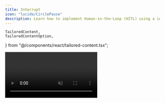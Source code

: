 ```yaml
---
title: Interrupt
icon: "lucide/CirclePause"
description: Learn how to implement Human-in-the-Loop (HITL) using a interrupt-based flow.
---
```

    TailoredContent,
    TailoredContentOption,
} from "@/components/react/tailored-content.tsx";

<video src="/images/coagents/interrupt-flow.mp4" className="rounded-lg shadow-xl" loop playsInline controls autoPlay muted />

<Callout type="info">
  Pictured above is the [coagent starter](https://github.com/copilotkit/copilotkit/tree/main/examples/coagents-starter) with
  the implementation below applied!
</Callout>


## What is this?

[LangGraph's interrupt flow](https://langchain-ai.github.io/langgraph/concepts/human_in_the_loop/) provides an intuitive way to implement Human-in-the-loop workflows.

This guide will show you how to both use `interrupt` and how to integrate it with CopilotKit.

## When should I use this?

Human-in-the-loop is a powerful way to implement complex workflows that are production ready. By having a human in the loop,
you can ensure that the agent is always making the right decisions and ultimately is being steered in the right direction.

Interrupt-based flows are a very intuitive way to implement HITL. Instead of having a node await user input before or after its execution,
nodes can be interrupted in the middle of their execution to allow for user input. The trade-off is that the agent is not aware of the 
interaction, however [CopilotKit's SDKs provide helpers to alleviate this](#make-your-agent-aware-of-interruptions).

## Implementation

<Steps>
<Step>
### Run and connect your agent
<RunAndConnectAgentSnippet />
</Step>
<Step>
  ### Install the CopilotKit SDK
  <InstallSDKSnippet components={props.components}/>
</Step>
<Step>
### Setup your agent state
We're going to have the agent ask us to name it, so we'll need a state property to store the name.

<Tabs groupId="language" items={['Python', 'TypeScript']} default="Python">
    <Tab value="Python">
        ```python title="agent/sample_agent/agent.py"
        # ...
        from copilotkit import CopilotKitState # extends MessagesState
        # ...
        
        # This is the state of the agent.
        # It inherits from the CopilotKitState properties from CopilotKit.
        class AgentState(CopilotKitState):
            agent_name: str
        ```
    </Tab>
    <Tab value="TypeScript">
        ```typescript title="agent-js/src/agent.ts"
        // ...
        import { Annotation } from "@langchain/langgraph";
        import { CopilotKitStateAnnotation } from "@copilotkit/sdk-js/langgraph";
        // ...
        
        // This is the state of the agent.
        // It inherits from the CopilotKitState properties from CopilotKit.
        export const AgentStateAnnotation = Annotation.Root({
          agentName: Annotation<string>,
          ...CopilotKitStateAnnotation.spec,
        });
        export type AgentState = typeof AgentStateAnnotation.State;
        ```
    </Tab>
</Tabs>

</Step>
    <TailoredContent
        className="step"
        id="interrupt-type"
        header={
            <div>
                <p className="text-xl font-semibold">Choose how to display the interrupt to the user</p>
            </div>
        }
    >
        <TailoredContentOption
            id="langgraph-interrupt"
            title="As a Custom Chat UI"
            description="I'd like to display a custom UI in the chat window"
            icon={<PanelsTopLeft />}
        >
            <Step>
                ### Call `interrupt` in your LangGraph agent
                Now we can call `interrupt` in our LangGraph agent.

                <Callout type="info">
                    Your agent will not be aware of the `interrupt` interaction by default in LangGraph.

                    If you want this behavior, see the [section on it below](#make-your-agent-aware-of-interruptions).
                </Callout>

                <Tabs groupId="language" items={['Python', 'TypeScript']} default="Python">
                    <Tab value="Python">
                        ```python title="agent/sample_agent/agent.py"
                        from langgraph.types import interrupt # [!code highlight]
                        from langchain_core.messages import SystemMessage
                        from langchain_openai import ChatOpenAI
                        # ...

                        def chat_node(state: AgentState, config: RunnableConfig):
                        if not state.get("agent_name"):
                        # Interrupt and wait for the user to respond with a name
                        state["agent_name"] = interrupt("Before we start, what would you like to call me?") # [!code highlight]

                        # Tell the agent its name
                        system_message = SystemMessage(
                        content=f"You are a helpful assistant named {state.get('agent_name')}..."
                        )

                        response = ChatOpenAI(model="gpt-4o").invoke(
                        [system_message, *state["messages"]],
                        config
                        )

                        return {
                        **state,
                        "messages": response,
                    }
                        ```
                    </Tab>
                    <Tab value="TypeScript">
                        ```typescript title="agent-js/src/agent.ts"
                        import { interrupt } from "@langchain/langgraph"; // [!code highlight]
                        import { SystemMessage } from "@langchain/core/messages";
                        import { ChatOpenAI } from "@langchain/openai";
                        // ...

                        async function chat_node(state: AgentState, config: RunnableConfig) {
                        if (!state.agentName) {
                        state.agentName = await interrupt("Before we start, what would you like to call me?"); // [!code highlight]
                    }

                        // Tell the agent its name
                        const systemMessage = new SystemMessage({
                        content: `You are a helpful assistant named ${state.agentName}...`,
                    });

                        const response = await new ChatOpenAI({ model: "gpt-4o" }).invoke(
                        [systemMessage, ...state.messages],
                        config
                        );

                        return {
                        ...state,
                        messages: response,
                    };
                    }
                        ```
                    </Tab>
                </Tabs>
            </Step>
            <Step>
                ### Handle the interrupt in your frontend
                At this point, your LangGraph agent's `interrupt` will be called. However, we currently have no handling for rendering or
                responding to the interrupt in the frontend.

                To do this, we'll use the `useLangGraphInterrupt` hook, give it a component to render, and then call `resolve` with the user's response.

                ```tsx title="app/page.tsx"
                import { useLangGraphInterrupt } from "@copilotkit/react-core"; // [!code highlight]
                // ...

                const YourMainContent = () => {
                // ...
                // [!code highlight:16]
                // styles omitted for brevity
                useLangGraphInterrupt({
                    render: ({ event, resolve }) => (
                        <div>
                            <p>{event.value}</p>
                            <form onSubmit={(e) => {
                                e.preventDefault();
                                resolve((e.target as HTMLFormElement).response.value);
                            }}>
                                <input type="text" name="response" placeholder="Enter your response" />
                                <button type="submit">Submit</button>
                            </form>
                        </div>
                    )
                });
                // ...

                return <div>{/* ... */}</div>
                }
                ```

            </Step>
        </TailoredContentOption>
        <TailoredContentOption
            id="cpk-interrupt"
            title="As Message"
            description="I'd like to display the interrupt as a copilot message"
            icon={<MessageCircle />}
        >
            <Step>
                ### Call `copilotkit_interrupt` in your LangGraph agent
                Now we can call `copilotkit_interrupt` in our LangGraph agent.

                With `copilotkit_interrupt` we can render a simple message for the user to answer, or an action defined with `useCopilotAction` hook

                <Callout type="info">
                    Your agent will not be aware of the `interrupt` interaction by default in LangGraph.

                    If you want this behavior, see the [section on it below](#make-your-agent-aware-of-interruptions).
                </Callout>

                <Tabs groupId="implementation" items={["Message", "Action"]}>
                    <Tab value="Message">
                        <div className="py-6">
                            <Tabs groupId="language" items={['Python', 'TypeScript']} default="Python">
                                <Tab value="Python">
                                    ```python title="agent/sample_agent/agent.py"
                                    from copilotkit.langgraph import copilotkit_interrupt # [!code highlight]
                                    from langchain_core.messages import SystemMessage
                                    from langchain_openai import ChatOpenAI
                                    # ...

                                    def chat_node(state: AgentState, config: RunnableConfig):
                                      if not state.get("agent_name"):
                                        # Interrupt and wait for the user to respond with a name
                                        answer, messages = copilotkit_interrupt(message='Before we start, what would you like to call me?') # [!code highlight]
                                        state["agent_name"] = answer

                                      # Tell the agent its name
                                      system_message = SystemMessage(
                                        content=f"You are a helpful assistant named {state.get('agent_name')}..."
                                      )

                                      response = ChatOpenAI(model="gpt-4o").invoke(
                                        [system_message, *state["messages"]],
                                        config
                                      )

                                      return {
                                        **state,
                                        "messages": response,
                                      }
                                    ```
                                </Tab>
                                <Tab value="TypeScript">
                                    ```typescript title="agent-js/src/agent.ts"
                                    import { copilotKitInterrupt } from "@copilotkit/sdk-js/langgraph"; // [!code highlight]
                                    import { SystemMessage } from "@langchain/core/messages";
                                    import { ChatOpenAI } from "@langchain/openai";
                                    // ...

                                    async function chat_node(state: AgentState, config: RunnableConfig) {
                                      if (!state.agentName) {
                                        const { answer, messages } = copilotKitInterrupt({ message: 'Before we start, what would you like to call me?' }); // [!code highlight]
                                        state.agentName = answer
                                      }

                                      // Tell the agent its name
                                      const systemMessage = new SystemMessage({
                                        content: `You are a helpful assistant named ${state.agentName}...`,
                                      });

                                      const response = await new ChatOpenAI({ model: "gpt-4o" }).invoke(
                                        [systemMessage, ...state.messages],
                                        config
                                      );

                                      return {
                                        ...state,
                                        messages: response,
                                      };
                                    }
                                    ```
                                </Tab>
                            </Tabs>
                        </div>
                    </Tab>
                    <Tab value="Action" className="py-6">
                        Let's assume an "AskName" action that takes message as argument:

                        ```tsx title="your-component.tsx"
                        "use client" // only necessary if you are using Next.js with the App Router.
                        import { useCopilotAction } from "@copilotkit/react-core";

                        export function YourComponent() {
                          useCopilotAction({
                            name: "AskName",
                            description: "Ask the user how they would like to call you",
                            parameters: [
                              {
                                  name: "message",
                                  type: "string",
                                  description: "The message that asks for the name",
                                  required: true
                              },
                            ],
                            render: ({ status, args }) => {
                              const { message } = args;

                              return <div>{ message }</div>;
                            },
                          });

                          return (
                            <>...</>
                          );
                        }
                        ```
                        <div className="py-6">
                            <Tabs groupId="language" items={['Python', 'TypeScript']} default="Python">
                                <Tab value="Python">
                                    ```python title="agent/sample_agent/agent.py"
                                    from copilotkit.langgraph import copilotkit_interrupt # [!code highlight]
                                    from langchain_core.messages import SystemMessage
                                    from langchain_openai import ChatOpenAI
                                    # ...

                                    def chat_node(state: AgentState, config: RunnableConfig):
                                      if not state.get("agent_name"):
                                        # Interrupt and wait for the user to respond with a name
                                        # [!code highlight:5]
                                        answer, messages = copilotkit_interrupt(
                                         action='AskName', # The action name you defined in an existing useCopilotAction hook
                                         args={ "message": "Before we start, what would you like to call me?" } # The arguments to pass when the tool is called.
                                        )
                                        state["agent_name"] = answer

                                      # Tell the agent its name
                                      system_message = SystemMessage(
                                        content=f"You are a helpful assistant named {state.get('agent_name')}..."
                                      )

                                      response = ChatOpenAI(model="gpt-4o").invoke(
                                        [system_message, *state["messages"]],
                                        config
                                      )

                                      return {
                                        **state,
                                        "messages": response,
                                      }
                                    ```
                                </Tab>
                                <Tab value="TypeScript">
                                    ```typescript title="agent-js/src/agent.ts"
                                    import { copilotKitInterrupt } from "@copilotkit/sdk-js/langgraph"; // [!code highlight]
                                    import { SystemMessage } from "@langchain/core/messages";
                                    import { ChatOpenAI } from "@langchain/openai";
                                    // ...

                                    async function chat_node(state: AgentState, config: RunnableConfig) {
                                      if (!state.agentName) {
                                        // [!code highlight:5]
                                        const { answer, messages } = copilotKitInterrupt({
                                          action: 'AskName', // The action name you defined in an existing useCopilotAction hook
                                          args: { message: 'Before we start, what would you like to call me?' }, // The arguments to pass when the tool is called.
                                        }); // [!code highlight]
                                        state.agentName = answer
                                        state.messages = [...state.message, ...messages]
                                      }

                                    // Tell the agent its name
                                      const systemMessage = new SystemMessage({
                                        content: `You are a helpful assistant named ${state.agentName}...`,
                                      });

                                      const response = await new ChatOpenAI({ model: "gpt-4o" }).invoke(
                                        [systemMessage, ...state.messages],
                                        config
                                      );

                                      return {
                                        ...state,
                                        messages: [...state.messages, response],
                                      };
                                    }
                                    ```
                                </Tab>
                            </Tabs>
                        </div>
                    </Tab>
                </Tabs>
            </Step>
        </TailoredContentOption>
    </TailoredContent>
<Step>
### Give it a try!
Try talking to your agent, you'll see that it now pauses execution and waits for you to respond!
</Step>
</Steps>

## Make your agent aware of interruptions

By default, your agent will not be made aware of LangGraph `interrupts`. This is because the decision is not saved into the message's state.
For simple and sensitive flows, this is ideal. However, you may want to make your agent aware of these interactions.

If you've been using the "As Message" implementation, you may have noticed that the messages are returned from the interrupt function.
These can be used to notify the LLM about the recent communication:

<Tabs groupId="language" items={['Python', 'TypeScript']} default="Python">
    <Tab value="Python">
        ```python title="agent-py/sample_agent/agent.py"
        from copilotkit import copilotkit_interrupt

        # ...
        async def chat_node(state: AgentState, config: RunnableConfig)
            agent_name, new_messages = copilotkit_interrupt(message="Before we start, what would you like to call me?")
            state["messages"] = state["messages"] + new_messages
            state["agent_name"] = agent_name
            # ... add the rest of the node implementation, including LLM calls etc.

            # Don't forget to return the messages list with our newly added interrupt messages, and the new agent name
            return { "messages": state["messages"], "agent_name": state["agent_name"] }
        # ...
        ```
    </Tab>
    <Tab value="TypeScript">
        ```typescript title="agent-js/src/agent.ts"
        import { copilotKitInterrupt } from "@copilotkit/sdk-js/langgraph";

        // ...
        async function chat_node(state: AgentState, config: RunnableConfig) {
            const { agentName, messages } = copilotKitInterrupt({ message: "Before we start, what would you like to call me?" });
            state.messages = [...state.messages, ...messages];
            state.agentName = agentName;
            // ... add the rest of the node implementation, including LLM calls etc.

            // Don't forget to return the messages list with our newly added interrupt messages, and the new agent name
            return { messages: state.messages, agentName: state.agentName }
        }
        ```
    </Tab>
</Tabs>

## Condition UI executions

When opting for custom chat UI while having multiple `interrupt` events in the agent, there could be conflicts between multiple `useLangGraphInterrupt` hooks calls in the UI.
For this reason, the hook can take an `enabled` argument which will apply it conditionally:

<Steps>
    <Step>
        ### Define multiple interrupts
        First, let's define two different interrupts. We will include a "type" property to differentiate them.
        <Tabs groupId="language" items={['Python', 'TypeScript']} default="Python">
            <Tab value="Python">
                ```python title="agent/sample_agent/agent.py"
                from langgraph.types import interrupt # [!code highlight]
                from langchain_core.messages import SystemMessage
                from langchain_openai import ChatOpenAI

                # ... your full state definition

                def chat_node(state: AgentState, config: RunnableConfig):

                  state["approval"] = interrupt({ "type": "approval", "content": "please approve" }) # [!code highlight]

                  if not state.get("agent_name"):
                    # Interrupt and wait for the user to respond with a name
                    state["agent_name"] = interrupt({ "type": "ask", "content": "Before we start, what would you like to call me?" }) # [!code highlight]

                  # Tell the agent its name
                  system_message = SystemMessage(
                    content=f"You are a helpful assistant..."
                  )

                  response = ChatOpenAI(model="gpt-4o").invoke(
                    [system_message, *state["messages"]],
                    config
                  )

                  return {
                    **state,
                    "messages": response,
                  }
                ```
            </Tab>
            <Tab value="TypeScript">
                ```typescript title="agent-js/src/agent.ts"
                import { interrupt } from "@langchain/langgraph"; // [!code highlight]
                import { SystemMessage } from "@langchain/core/messages";
                import { ChatOpenAI } from "@langchain/openai";

                // ... your full state definition

                async function chat_node(state: AgentState, config: RunnableConfig) {
                  state.approval = await interrupt({ type: "approval", content: "please approve" }); // [!code highlight]

                  if (!state.agentName) {
                    state.agentName = await interrupt({ type: "ask", content: "Before we start, what would you like to call me?" }); // [!code highlight]
                  }

                  // Tell the agent its name
                  const systemMessage = new SystemMessage({
                    content: `You are a helpful assistant...`,
                  });

                  const response = await new ChatOpenAI({ model: "gpt-4o" }).invoke(
                    [systemMessage, ...state.messages],
                    config
                  );

                  return {
                    ...state,
                    messages: response,
                  };
                }
                ```
            </Tab>
        </Tabs>
    </Step>
    <Step>
        ### Add multiple frontend handlers
        With the differentiator in mind, we will add a handler that takes care of any "ask" and any "approve" types.
        With two `useLangGraphInterrupt` hooks in our page, we can leverage the `enabled` property to enable each in the right time:

        ```tsx title="app/page.tsx"
        import { useLangGraphInterrupt } from "@copilotkit/react-core"; // [!code highlight]
        // ...

        const ApproveComponent = ({ content, onAnswer }: { content: string; onAnswer: (approved: boolean) => void }) => (
            // styles omitted for brevity
            <div>
                <h1>Do you approve?</h1>
                <button onClick={() => onAnswer(true)}>Approve</button>
                <button onClick={() => onAnswer(false)}>Reject</button>
            </div>
        )

        const AskComponent = ({ question, onAnswer }: { question: string; onAnswer: (answer: string) => void }) => (
        // styles omitted for brevity
            <div>
                <p>{question}</p>
                <form onSubmit={(e) => {
                    e.preventDefault();
                    onAnswer((e.target as HTMLFormElement).response.value);
                }}>
                    <input type="text" name="response" placeholder="Enter your response" />
                    <button type="submit">Submit</button>
                </form>
            </div>
        )

        const YourMainContent = () => {
            // ...
            // [!code highlight:14]
            useLangGraphInterrupt({
                enabled: ({ eventValue }) => eventValue.type === 'ask',
                render: ({ event, resolve }) => (
                    <AskComponent question={event.value.content} onAnswer={answer => resolve(answer)} />
                )
            });

            useLangGraphInterrupt({
                enabled: ({ eventValue }) => eventValue.type === 'approval',
                render: ({ event, resolve }) => (
                    <ApproveComponent content={event.value.content} onAnswer={answer => resolve(answer)} />
                )
            });

            // ...
        }
    ```
    </Step>
</Steps>

## Preprocessing of an interrupt and programmatically handling an interrupt value

When opting for custom chat UI, some cases may require pre-processing of the incoming values of interrupt event or even resolving it entirely without showing a UI for it.
This can be achieved using the `handler` property, which is not required to return a React component.

The return value of the handler will be passed to the `render` method as the `result` argument.
```tsx title="app/page.tsx"
// We will assume an interrupt event in the following shape
type Department = 'finance' | 'engineering' | 'admin'
interface AuthorizationInterruptEvent {
    type: 'auth',
    accessDepartment: Department,
}

import { useLangGraphInterrupt } from "@copilotkit/react-core";

const YourMainContent = () => {
    const [userEmail, setUserEmail] = useState({ email: 'example@user.com' })
    function getUserByEmail(email: string): { id: string; department: Department } {
        // ... an implementation of user fetching
    }

    // ...
    // styles omitted for brevity
    // [!code highlight:30]
    useLangGraphInterrupt({
        handler: async ({ result, event, resolve }) => {
            const { department } = await getUserByEmail(userEmail)
            if (event.value.accessDepartment === department || department === 'admin') {
                // Following the resolution of the event, we will not proceed to the render method
                resolve({ code: 'AUTH_BY_DEPARTMENT' })
                return;
            }

            return { department, userId }
        },
        render: ({ result, event, resolve }) => (
            <div>
                <h1>Request for {event.value.type}</h1>
                <p>Members from {result.department} department cannot access this information</p>
                <p>You can request access from an administrator to continue.</p>
                <button
                    onClick={() => resolve({ code: 'REQUEST_AUTH', data: { department: result.department, userId: result.userId } })}
                >
                    Request Access
                </button>
                <button
                    onClick={() => resolve({ code: 'CANCEL' })}
                >
                    Cancel
                </button>
            </div>
        )
    });
    // ...

    return <div>{/* ... */}</div>
}
```
